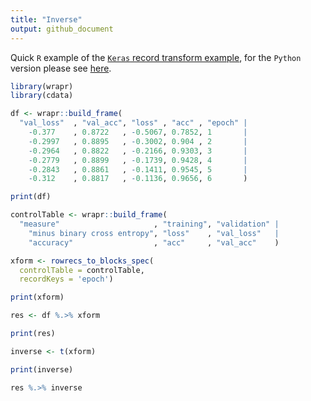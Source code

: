 ```yaml
---
title: "Inverse"
output: github_document
---
```


Quick `R` example of the [`Keras` record transform example](http://winvector.github.io/FluidData/FluidDataReshapingWithCdata.html), for the `Python` version please see [here](https://github.com/WinVector/data_algebra/blob/master/Examples/Inverse/Inverse.md).


```r
library(wrapr)
library(cdata)

df <- wrapr::build_frame(
  "val_loss"  , "val_acc", "loss" , "acc" , "epoch" |
    -0.377    , 0.8722   , -0.5067, 0.7852, 1       |
    -0.2997   , 0.8895   , -0.3002, 0.904 , 2       |
    -0.2964   , 0.8822   , -0.2166, 0.9303, 3       |
    -0.2779   , 0.8899   , -0.1739, 0.9428, 4       |
    -0.2843   , 0.8861   , -0.1411, 0.9545, 5       |
    -0.312    , 0.8817   , -0.1136, 0.9656, 6       )

print(df)

controlTable <- wrapr::build_frame(
  "measure"                     , "training", "validation" |
    "minus binary cross entropy", "loss"    , "val_loss"   |
    "accuracy"                  , "acc"     , "val_acc"    )

xform <- rowrecs_to_blocks_spec(
  controlTable = controlTable,
  recordKeys = 'epoch') 

print(xform)

res <- df %.>% xform

print(res)

inverse <- t(xform)

print(inverse)

res %.>% inverse

```
